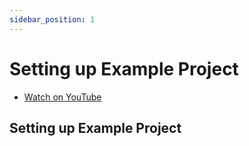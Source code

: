 ```yaml
---
sidebar_position: 1
---
```


# Setting up Example Project

- [Watch on YouTube](https://youtu.be/mQ0CWyKtADY)


## Setting up Example Project
<ReactPlayer url='https://youtu.be/mQ0CWyKtADY' />